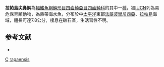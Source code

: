 {{Speciesbox
| taxon = Canthigaster rapaensis
| status = VU
| status_system = IUCN3.1 
| binomial_authority = [[Allen|Allen]] & [[Randall|Randall]], 1977
| synonyms = 
}}
'''拉帕島尖鼻魨'''為[[輻鰭魚綱|輻鰭魚綱]][[魨形目|魨形目]][[四齒魨亞目|四齒魨亞目]][[四齒魨科|四齒魨科]]的其中一[[種|種]]，被[[IUCN|IUCN]]列為易危保育類動物，為熱帶海水魚，分布於中[[太平洋|太平洋]]東部[[法屬波里尼西亞|法屬波里尼西亞]]、[[拉帕島|拉帕島]]海域，體長可達7.8公分，棲息在礁石區，生活習性不明。

==参考文献==
*{{FishBase_species|genus=Canthigaster|species=rapaensis|year=2014|month=3}}

{{taxonbar}}
[[Category:1977年描述的鱼类|C]]
[[Category:尖鼻魨屬|rapaensis]]